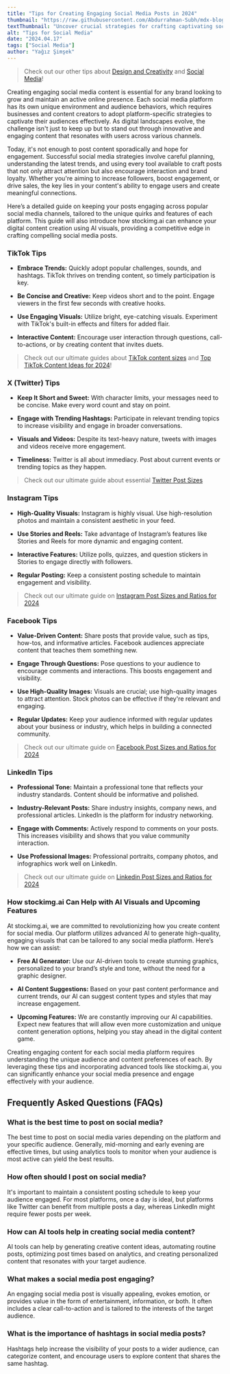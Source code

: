 ```yaml
---
title: "Tips for Creating Engaging Social Media Posts in 2024"
thumbnail: "https://raw.githubusercontent.com/Abdurrahman-Subh/mdx-blog/main/images/influencer.png"
textThumbnail: "Uncover crucial strategies for crafting captivating social media posts across platforms like TikTok, Facebook, LinkedIn, Twitter, and Instagram. Discover how AI tools like stockimg.ai can revolutionize your content creation process with customized AI visuals, automate routine postings, and provide innovative features to amplify your social media approach."
alt: "Tips for Social Media"
date: "2024.04.17"
tags: ["Social Media"]
author: "Yağız Şimşek"
---
```


<CustomImage
    src="https://raw.githubusercontent.com/Abdurrahman-Subh/mdx-blog/main/images/influencer.png"
    alt="an instagram influencer"
/>

> Check out our other tips about [Design and Creativity](https://stockimg.ai/blog/design-and-creativity) and [Social Media](https://stockimg.ai/blog/social-media)!

Creating engaging social media content is essential for any brand looking to grow and maintain an active online presence. Each social media platform has its own unique environment and audience behaviors, which requires businesses and content creators to adopt platform-specific strategies to captivate their audiences effectively. As digital landscapes evolve, the challenge isn't just to keep up but to stand out through innovative and engaging content that resonates with users across various channels.

Today, it's not enough to post content sporadically and hope for engagement. Successful social media strategies involve careful planning, understanding the latest trends, and using every tool available to craft posts that not only attract attention but also encourage interaction and brand loyalty. Whether you're aiming to increase followers, boost engagement, or drive sales, the key lies in your content's ability to engage users and create meaningful connections.

Here’s a detailed guide on keeping your posts engaging across popular social media channels, tailored to the unique quirks and features of each platform. This guide will also introduce how stockimg.ai can enhance your digital content creation using AI visuals, providing a competitive edge in crafting compelling social media posts.

### TikTok Tips

<CustomImage
    src="https://raw.githubusercontent.com/Abdurrahman-Subh/mdx-blog/main/images/dancer-analog.png"
    alt="a young woman dancing in her bedroom"
/>

- **Embrace Trends:** Quickly adopt popular challenges, sounds, and hashtags. TikTok thrives on trending content, so timely participation is key.

- **Be Concise and Creative:** Keep videos short and to the point. Engage viewers in the first few seconds with creative hooks.

- **Use Engaging Visuals:** Utilize bright, eye-catching visuals. Experiment with TikTok's built-in effects and filters for added flair.

- **Interactive Content:** Encourage user interaction through questions, call-to-actions, or by creating content that invites duets.

> Check out our ultimate guides about [TikTok content sizes](https://stockimg.ai/blog/design/tiktok-post-sizes-and-ratios) and [Top TikTok Content Ideas for 2024](https://stockimg.ai/blog/design-and-creativity/top-tiktok-content-ideas-for-2024)!

### X (Twitter) Tips

<CustomImage
    src="https://raw.githubusercontent.com/Abdurrahman-Subh/mdx-blog/main/images/twitter-bubble.png"
    alt="twitter bird"
/>

- **Keep It Short and Sweet:** With character limits, your messages need to be concise. Make every word count and stay on point.

- **Engage with Trending Hashtags:** Participate in relevant trending topics to increase visibility and engage in broader conversations.

- **Visuals and Videos:** Despite its text-heavy nature, tweets with images and videos receive more engagement.

- **Timeliness:** Twitter is all about immediacy. Post about current events or trending topics as they happen.

> Check out our ultimate guide about essential [Twitter Post Sizes](https://stockimg.ai/blog/design/twitter-x-post-sizes-and-ratios)

### Instagram Tips

<CustomImage
    src="https://media.stockimg.ai/image/-vQkpE0YJ8Ig.png"
    alt="long red haired beautiful model, christmas, full body portrait"
/>

- **High-Quality Visuals:** Instagram is highly visual. Use high-resolution photos and maintain a consistent aesthetic in your feed.

- **Use Stories and Reels:** Take advantage of Instagram’s features like Stories and Reels for more dynamic and engaging content.

- **Interactive Features:** Utilize polls, quizzes, and question stickers in Stories to engage directly with followers.

- **Regular Posting:** Keep a consistent posting schedule to maintain engagement and visibility.

> Check out our ultimate guide on [Instagram Post Sizes and Ratios for 2024](https://stockimg.ai/blog/design/instagram-post-sizes-and-ratios)

### Facebook Tips

<CustomImage
    src="https://media.stockimg.ai/image/Kr3LwbCsjL7h.png"
    alt="a happy family"
/>

- **Value-Driven Content:** Share posts that provide value, such as tips, how-tos, and informative articles. Facebook audiences appreciate content that teaches them something new.

- **Engage Through Questions:** Pose questions to your audience to encourage comments and interactions. This boosts engagement and visibility.

- **Use High-Quality Images:** Visuals are crucial; use high-quality images to attract attention. Stock photos can be effective if they're relevant and engaging.

- **Regular Updates:** Keep your audience informed with regular updates about your business or industry, which helps in building a connected community.

> Check out our ultimate guide on [Facebook Post Sizes and Ratios for 2024](https://stockimg.ai/blog/design/facebook-post-sizes-and-ratios)

### LinkedIn Tips

<CustomImage
    src="https://raw.githubusercontent.com/Abdurrahman-Subh/mdx-blog/main/images/business-woman.png"
    alt="business woman"
/>

- **Professional Tone:** Maintain a professional tone that reflects your industry standards. Content should be informative and polished.

- **Industry-Relevant Posts:** Share industry insights, company news, and professional articles. LinkedIn is the platform for industry networking.

- **Engage with Comments:** Actively respond to comments on your posts. This increases visibility and shows that you value community interaction.

- **Use Professional Images:** Professional portraits, company photos, and infographics work well on LinkedIn.

> Check out our ultimate guide on [Linkedin Post Sizes and Ratios for 2024](https://stockimg.ai/blog/design/linkedin-post-sizes-and-ratios)

### How stockimg.ai Can Help with AI Visuals and Upcoming Features

At stockimg.ai, we are committed to revolutionizing how you create content for social media. Our platform utilizes advanced AI to generate high-quality, engaging visuals that can be tailored to any social media platform. Here’s how we can assist:

- **Free AI Generator:** Use our AI-driven tools to create stunning graphics, personalized to your brand’s style and tone, without the need for a graphic designer.

- **AI Content Suggestions:** Based on your past content performance and current trends, our AI can suggest content types and styles that may increase engagement.

- **Upcoming Features:** We are constantly improving our AI capabilities. Expect new features that will allow even more customization and unique content generation options, helping you stay ahead in the digital content game.

Creating engaging content for each social media platform requires understanding the unique audience and content preferences of each. By leveraging these tips and incorporating advanced tools like stockimg.ai, you can significantly enhance your social media presence and engage effectively with your audience.

## Frequently Asked Questions (FAQs)

### What is the best time to post on social media?

The best time to post on social media varies depending on the platform and your specific audience. Generally, mid-morning and early evening are effective times, but using analytics tools to monitor when your audience is most active can yield the best results.

### How often should I post on social media?

It's important to maintain a consistent posting schedule to keep your audience engaged. For most platforms, once a day is ideal, but platforms like Twitter can benefit from multiple posts a day, whereas LinkedIn might require fewer posts per week.

### How can AI tools help in creating social media content?

AI tools can help by generating creative content ideas, automating routine posts, optimizing post times based on analytics, and creating personalized content that resonates with your target audience.

### What makes a social media post engaging?

An engaging social media post is visually appealing, evokes emotion, or provides value in the form of entertainment, information, or both. It often includes a clear call-to-action and is tailored to the interests of the target audience.

### What is the importance of hashtags in social media posts?

Hashtags help increase the visibility of your posts to a wider audience, can categorize content, and encourage users to explore content that shares the same hashtag.